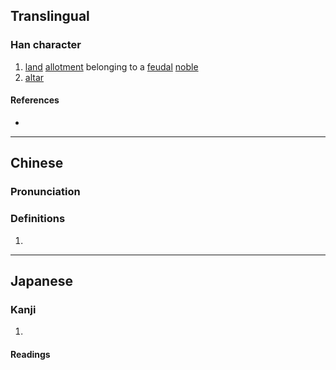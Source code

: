 {{character info/new}}
==Translingual==

===Han character===
{{Han char|rn=32|rad=土|as=09|sn=12|four=47167|canj=GAHU|ids=⿰土眉}}

# [[land]] [[allotment]] belonging to a [[feudal]] [[noble]]
# [[altar]]

====References====
* {{Han ref|kx=0234.070|dkj=05277|dj=0472.010|hdz=10469.050|uh=5833|ud=22579|bh=D8AB|bd=55467}}

----

==Chinese==
{{zh-forms}}

===Pronunciation===
{{zh-pron
|m=méi
|c=mei4,mui4
|cat=
}}

===Definitions===
{{zh-hanzi}}

# {{rfdef|zh}}

----

==Japanese==

===Kanji===
{{ja-kanji|grade=|rs=土09}}

# {{rfdef|ja|sort=土09}}

====Readings====
{{ja-readings|on=[[び]] (bi), [[み]] (mi)|kun=[[かき]] (kaki)}}